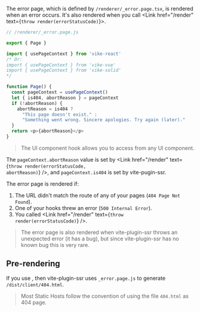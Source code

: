 
The error page, which is defined by `/renderer/_error.page.tsx`, is rendered when an error occurs. It's also rendered when you call <Link href="/render" text={<code>throw render(errorStatusCode)</code>}></Link>.

```js
// /renderer/_error.page.js

export { Page }

import { usePageContext } from 'vike-react'
/* Or:
import { usePageContext } from 'vike-vue'
import { usePageContext } from 'vike-solid'
*/

function Page() {
  const pageContext = usePageContext()
  let { is404, abortReason } = pageContext
  if (!abortReason) {
    abortReason = is404 ?
      "This page doesn't exist." :
      "Something went wrong. Sincere apologies. Try again (later)."
  }
  return <p>{abortReason}</p>
}
```

> The <Link href="/usePageContext" /> UI component hook allows you to access <Link href="/pageContext" noBreadcrumb /> from any UI component.

The `pageContext.abortReason` value is set by <Link href="/render" text={<code>throw render(errorStatusCode, abortReason)</code>} />, and `pageContext.is404` is set by vite-pugin-ssr.

The error page is rendered if:
 1. The URL didn't match the route of any of your pages (`404 Page Not Found`).
 2. One of your hooks threw an error (`500 Internal Error`).
 3. You called <Link href="/render" text={<code>throw render(errorStatusCode)</code>} />.

> The error page is also rendered when vite-plugin-ssr throws an unexpected error (it has a bug), but since vite-plugin-ssr has no known bug this is very rare.


## Pre-rendering

If you use <Link text="pre-rendering" href="/pre-rendering" />, then vite-plugin-ssr uses `_error.page.js` to generate `/dist/client/404.html`.

> Most Static Hosts follow the convention of using the file `404.html` as 404 page.
